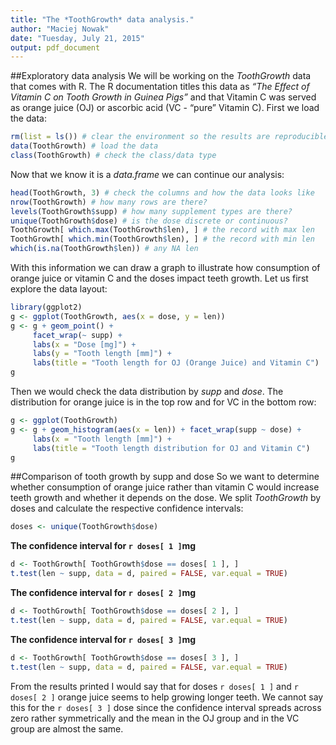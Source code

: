 ```yaml
---
title: "The *ToothGrowth* data analysis."
author: "Maciej Nowak"
date: "Tuesday, July 21, 2015"
output: pdf_document
---
```


##Exploratory data analysis
We will be working on the *ToothGrowth* data that comes with R. The R documentation titles this data as *"The Effect of Vitamin C on Tooth Growth in Guinea Pigs"* and that Vitamin C was served as orange juice (OJ) or ascorbic acid (VC - "pure" Vitamin C).
First we load the data:
```r
rm(list = ls()) # clear the environment so the results are reproducible
data(ToothGrowth) # load the data
class(ToothGrowth) # check the class/data type
```
Now that we know it is a *data.frame* we can continue our analysis:
```r
head(ToothGrowth, 3) # check the columns and how the data looks like
nrow(ToothGrowth) # how many rows are there?
levels(ToothGrowth$supp) # how many supplement types are there? 
unique(ToothGrowth$dose) # is the dose discrete or continuous?
ToothGrowth[ which.max(ToothGrowth$len), ] # the record with max len
ToothGrowth[ which.min(ToothGrowth$len), ] # the record with min len
which(is.na(ToothGrowth$len)) # any NA len
```
With this information we can draw a graph to illustrate how consumption of orange juice or vitamin C and the doses impact teeth growth. Let us first explore the data layout:
```r
library(ggplot2)
g <- ggplot(ToothGrowth, aes(x = dose, y = len))
g <- g + geom_point() +
     facet_wrap(~ supp) + 
     labs(x = "Dose [mg]") +
     labs(y = "Tooth length [mm]") +
     labs(title = "Tooth length for OJ (Orange Juice) and Vitamin C") 
g
```

Then we would check the data distribution by *supp* and *dose*. The distribution for orange juice is in the top row and for VC in the bottom row:
```r
g <- ggplot(ToothGrowth)
g <- g + geom_histogram(aes(x = len)) + facet_wrap(supp ~ dose) +
     labs(x = "Tooth length [mm]") +
     labs(title = "Tooth length distribution for OJ and Vitamin C")
g
```

##Comparison of tooth growth by supp and dose
So we want to determine whether consumption of orange juice rather than vitamin C would increase teeth growth and whether it depends on the dose. We split *ToothGrowth* by doses and calculate the respective confidence intervals:  
```r
doses <- unique(ToothGrowth$dose)
```
**The confidence interval for `r doses[ 1 ]`mg**
```r
d <- ToothGrowth[ ToothGrowth$dose == doses[ 1 ], ]
t.test(len ~ supp, data = d, paired = FALSE, var.equal = TRUE)
```
**The confidence interval for `r doses[ 2 ]`mg**
```r
d <- ToothGrowth[ ToothGrowth$dose == doses[ 2 ], ]
t.test(len ~ supp, data = d, paired = FALSE, var.equal = TRUE)
```
**The confidence interval for `r doses[ 3 ]`mg**
```r
d <- ToothGrowth[ ToothGrowth$dose == doses[ 3 ], ]
t.test(len ~ supp, data = d, paired = FALSE, var.equal = TRUE)
```
From the results printed I would say that for doses `r doses[ 1 ]` and `r doses[ 2 ]` orange juice seems to help growing longer teeth. We cannot say this for the `r doses[ 3 ]` dose since the confidence interval  spreads across zero rather symmetrically and the mean in the OJ group and in the VC group are almost the same.
